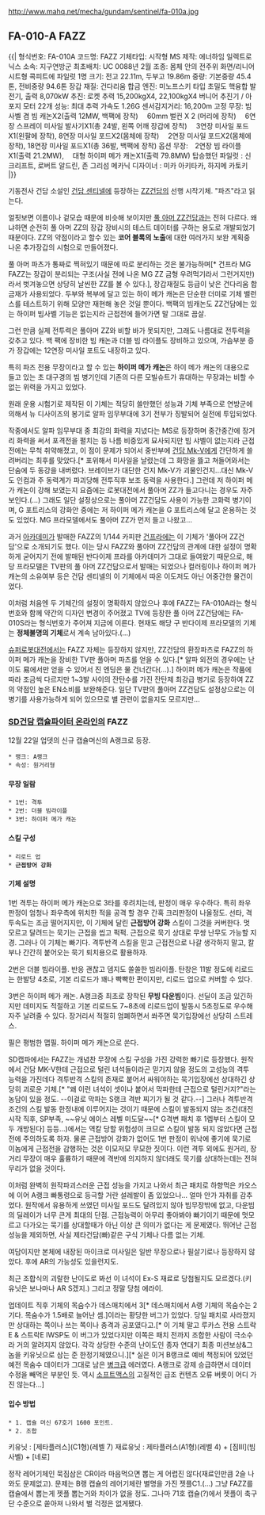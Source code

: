 http://www.mahq.net/mecha/gundam/sentinel/fa-010a.jpg
== '''FA-010-A  FAZZ''' ==
{{|
형식번호: FA-010A
코드명: FAZZ
기체타입: 시작형 MS
제작: 에너하임 일렉트로닉스
소속: 지구연방군
최초배치: UC 0088년 2월
조종: 몸체 안의 전주위 화면/리니어 시트형 콕피트에 파일럿 1명
크기: 전고 22.11m, 두부고 19.86m
중량: 기본중량 45.4톤, 전비중량 94.6톤
장갑 재질: 건다리움 합금
엔진: 미노프스키 타입 초밀도 핵융합 발전기, 출력 8,070kW
추진: 로켓 추력 15,200kgX4, 22,100kgX4 버니어 추진기 / 아포지 모터 22개
성능: 최대 추력 가속도 1.26G
센서감지거리: 16,200m
고정 무장: 빔사벨 겸 빔 캐논X2(출력 12MW, 백팩에 장착)
　60mm 벌컨 X 2 (머리에 장착)
　6연장 스프레이 미사일 발사기X1(총 24발, 왼쪽 어깨 장갑에 장착)
　3연장 미사일 포드X1(왼팔에 장착), 8연장 미사일 포드X2(몸체에 장착)
　2연장 미사일 포드X2(몸체에 장착), 18연장 미사일 포드X1(총 36발, 백팩에 장착)
옵션 무장:　2연장 빔 라이플X1(출력 21.2MW),
　대형 하이퍼 메가 캐논X1(출력 79.8MW)
탑승했던 파일럿 : 신 크리프트, 로버트 알드린, 존 그리섬
메카닉 디자이너 : 미카 아키타카, 하지메 카토키
|}}

기동전사 건담 소설인 [[건담 센티넬]]에 등장하는 [[ZZ건담]]의 선행 시작기체. "파즈"라고 읽는다. 

얼핏보면 이름이나 겉모습 때문에 비슷해 보이지만 [[풀 아머 ZZ건담]]과는 전혀 다르다. 왜냐하면 순전히 풀 아머 ZZ의 장갑 장비시의 테스트 데이터를 구하는 용도로 개발되었기 때문이다. ZZ의 약점이라고 할수 있는 '''코어 블록의 노출'''에 대한 여러가지 보완 계획중 나온 추가장갑의 시험으로 만들어졌다. 

풀 아머 파츠가 통짜로 찍혀있기 때문에 따로 분리하는 것은 불가능하며[* 건프라 MG FAZZ는 장갑이 분리되는 구조(사실 전에 나온 MG ZZ 금형 우려먹기라서 그런거지만)라서 벗겨놓으면 상당히 날씬한 ZZ를 볼 수 있다.], 장갑재질도 등급이 낮은 건다리움 합금재가 사용되었다. 두부와 복부에 달고 있는 하이 메가 캐논은 단순한 더미로 기체 밸런스를 테스트하기 위해 모양만 재현해 놓은 것일 뿐이다. 백팩의 빔캐논도 ZZ건담에는 있는 하이퍼 빔사벨 기능은 없는지라 근접전에 들어가면 말 그대로 끔살.

그런 만큼 실제 전투력은 풀아머 ZZ와 비할 바가 못되지만, 그래도 나름대로 전투력을 갖추고 있다. 백 팩에 장비한 빔 캐논과 더블 빔 라이플도 장비하고 있으며, 가슴부분 증가 장갑에는 12연장 미사일 포트도 내장하고 있다. 

특히 파즈 전용 무장이라고 할 수 있는 '''하이퍼 메가 캐논'''은 하이 메가 캐논의 대용으로 들고 있는 초 대구경의 빔 병기인데 기존의 다른 모빌슈트가 휴대하는 무장과는 비할 수 없는 위력을 가지고 있었다.

원래 운용 시험기로 제작된 이 기체는 적당히 쓸만했던 성능과 기체 부족으로 연방군에 의해서 뉴 디사이즈의 봉기로 알파 임무부대에 3기 전부가 징발되어 실전에 투입되었다.

작중에서도 알파 임무부대 중 최강의 화력을 지녔다는 MS로 등장하며 중간중간에 장거리 화력을 써서 포격전을 펼치는 등 나름 비중있게 묘사되지만 빔 샤벨이 없는지라 근접전에는 무척 취약해졌고, 이 점이 문제가 되어서 중반부에 [[건담 Mk-V]]에게 간단하게 쓸려버리는 최후를 맞았다.[* 포위해서 미사일을 날렸는데 그 화망을 뜷고 쳐들어와서는 단숨에 두 동강을 내버렸다. 브레이브가 대단한 건지 Mk-V가 괴물인건지...대신 Mk-V도 인컴과 주 동력계가 파괴당해 전투직후 보조 동력을 사용한다.] 그런데 저 하이퍼 메가 캐논이 강해 보였는지 요즘에는 로봇대전에서 풀아머 ZZ가 들고다니는 경우도 자주 보인다.(...) 그래도 일단 설정상으로는 풀아머 ZZ건담도 사용이 가능한 고화력 병기이며, G 포트리스의 강화안 중에는 저 하이퍼 메가 캐논을 G 포트리스에 달고 운용하는 것도 있었다. MG 프라모델에서도 풀아머 ZZ가 먼저 들고 나왔고...

과거 [[아카데미]]가 발매한 FAZZ의 1/144 카피판 [[건프라]]에는 이 기체가 '풀아머 ZZ건담'으로 소개되기도 했다. 이는 당시 FAZZ와 풀아머 ZZ건담의 관계에 대한 설정이 명확하게 굳어지기 전에 발매된 반다이제 프라를 아카데미가 그대로 들여왔기 때문으로, 해당 프라모델은 TV판의 풀 아머 ZZ건담으로서 발매는 되었으나 컬러링이나 하이퍼 메가 캐논의 소유여부 등은 건담 센티넬의 이 기체에서 따온 이도저도 아닌 어중간한 물건이었다. 

이처럼 처음엔 두 기체간의 설정이 명확하지 않았으나 후에 FAZZ는 FA-010A라는 형식번호와 함께 약간의 디자인 변경이 주어졌고 TV에 등장한 풀 아머 ZZ건담에는 FA-010S라는 형식번호가 주어져 지금에 이른다. 현재도 해당 구 반다이제 프라모델의 기체는 '''정체불명의 기체'''로서 계속 남아있다.(…)

[[슈퍼로봇대전]]에서는 FAZZ 자체는 등장하지 않지만, ZZ건담의 환장파츠로 FAZZ의 하이퍼 메가 캐논을 장비한 TV판 풀아머 파츠를 얻을 수 있다.[* 알파 외전의 경우에는 난이도 易에서만 얻을 수 있어서 진 엔딩은 물 건너간다(...).] 하이퍼 메가 캐논은 작품에 따라 조금씩 다르지만 1~3발 사이의 잔탄수를 가진 잔탄제 최강급 병기로 등장하여 ZZ의 약점인 높은 EN소비를 보완해준다. 
일단 TV판의 풀아머 ZZ건담도 설정상으로는 이 병기를 사용가능하게 되어 있으므로 별 관련이 없을지도 모르지만...

=== [[SD건담 캡슐파이터 온라인]]의  FAZZ ===
12월 22일 업뎃의 신규 캡슐머신의 A랭크로 등장.

 * 랭크: A랭크
 * 속성: 원거리형
==== 무장 일람 ====
 * 1번: 격투 
 * 2번: 더블 빔라이플
 * 3번: 하이퍼 메가 캐논

==== 스킬 구성 ====
 * 리로드 업
 * '''근접방어 강화'''

==== 기체 설명 ====
1번 격투는 하이퍼 메가 캐논으로 3타를 후려치는데, 판정이 매우 우수하다. 특히 좌우 판정이 엄청나 좌우측에 위치한 적을 공격 할 경우 간혹 크리판정이 나올정도. 선타, 격투속도는 조금 떨어지지만, 이 기체에 달린 '''근접방어 강화''' 스킬이 그것을 커버한다. 멋 모르고 달려드는 묵기는 근접을 씹고 퍽퍽. 근접으로 묵기 상대로 무쌍 난무도 가능할 지경. 그러나 이 기체는 빠기다. 격투반격 스킬을 믿고 근접전으로 나갈 생각하지 말고, 칼부나 간간히 붙어오는 묵기 퇴치용으로 활용하자.

2번은 더블 빔라이플. 반응 괜찮고 뎀지도 쏠쏠한 빔라이플. 탄창은 11발 정도에 리로드는 한발당 4초로, 기본 리로드가 꽤나 빡빡한 편이지만, 리로드 업으로 커버할 수 있다.

3번은 하이퍼 메가 캐논. A랭크중 최초로 장착된 '''무빙 다운빔'''이다. 선딜이 조금 있긴하지만 데미지도 적절하고 기본 리로드도 7~8초에 리로드업이 발동시 5초정도로 우수해 자주 날려줄 수 있다.  장거리서 적절히 엄폐하면서 쏴주면 묵기입장에선 상당히 스트레스.

필은 평범한 맵필. 하이퍼 메가 캐논으로 쏜다.

SD캡파에서는 FAZZ는 개념찬 무장에 스킬 구성을 가진 강력한 빠기로 등장했다. 원작에서 건담 MK-V한테 근접으로 털린 녀석들이라곤 믿기지 않을 정도의 고성능의 격투 능력을 가진데다 격투반격 스킬의 존재로 붙어서 싸워야하는 묵기입장에선 상대하긴 상당히 괴로운 기체.[* "왜 이런 녀석이 셋이나 붙어서 막파한테 근접으로 털린거지?"라는 농담이 있을 정도. --이걸로 막파는 S랭크 격반 찌기가 될 것 같다.--] 그러나 격투반격 조건의 스킬 발동 한정내에 이루어지는 것이기 때문에 스킬이 발동되지 않는 조건(대전 시작 직후, SP부족, ~~유닛 에이스 레벨 미도달~~[* G격변 패치 후 1렙부터 스킬이 모두 개방된다] 등등...)에서는 역칼 당할 위험성이 크므로 스킬이 발동 되지 않았다면 근접전에 주의하도록 하자. 물론 근접방어 강화가 없어도 1번 판정이 워낙에 좋기에 묵기로 이놈에게 근접전을 감행하는 것은 이모저모 무모한 짓이다. 이런 격투 외에도 원거리, 장거리 무장이 매우 훌륭하기 때문에 격반에 의지하지 않더래도 묵기를 상대하는데는 전혀 무리가 없을 것이다.

이처럼 완벽히 원작파괴스러운 근접 성능을 가지고 나와서 최근 패치로 하향먹은 카오스에 이어 A랭크 빠통령으로 등극할 거란 설레발이 좀 있었으나... 얼마 안가 자취를 감추었다. 원작에서 유용하게 쓰였던 미사일 포드도 달려있지 않아 빔무장밖에 없고, 다운빔의 딜레이가 너무 큰게 최대의 단점. 근접능력이 아무리 좋아봐야 빠기이기 때문에 멋모르고 다가오는 묵기를 상대할때가 아닌 이상 큰 의미가 없다는 게 문제였다. 뛰어난 근접 성능을 제외하면, 사실 제타건담(빠)같은 구식 기체나 다름 없는 기체. 

여담이지만 본체에 내장된 마이크로 미사일은 일반 무장으로나 필살기로나 등장하지 않았다. 후에 AR의 가능성도 있을런지도. 

최근 조합식의 괴랄한 난이도로 봐선 이 녀석이 Ex-S 재료로 당첨될지도 모르겠다.(키유닛은 보나마나 AR S겠지.) 그리고 정말 당첨 에라이.

업데이트 직후 기체의 목숨수가 데스매치에서 3[* 데스매치에서 A랭 기체의 목숨수는 2기다. 목숨수가 1.5배로 늘어난 셈.]이라는 황당한 버그가 있었다. 당일 패치로 사라졌지만 상대하는 쪽이나 쓰는 쪽이나 충격과 공포였다고.[* 이 기체 말고 루카스 전용 스트락E & 스트락E IWSP도 이 버그가 있었다지만 이쪽은 패치 전까지 조합한 사람이 극소수라 거의 알려지지 않았다. 각각 상당한 수준의 난이도인 종자 연대기 최종 미션보상&그놈을 키유닛으로 삼는 준 한정기체였으니.][* 실은 이거 B랭크로 예비 책정되어 있었던 예전 목숨수 데이터가 그대로 남은 [[병크]]급 에러였다. A랭크로 강제 승급하면서 데이터 수정을 빼먹은 부분인 듯. 역시 [[소프트맥스]]의 고질적인 급조 컨텐츠 오류 버릇이 어디 가진 않는다...]
==== 입수 방법 ====
 * 1. 캡슐 머신 67호기 1600 포인트.
 * 2. 조합
키유닛 : [제타플러스](C1형)(레벨 7)
재료유닛 : 제타플러스(A1형)(레벨 4) + [짐III](빔 사벨) + [네로]

정작 레어기체인 묵짐삼은 CR이라 마음먹으면 뽑는 게 어렵진 않다(재료인만큼 2슬 나와도 문제없고). 문제는 B랭 캡슐의 레어기체란 별명을 가진 젯플C1.(…) 그냥 FAZZ를 캡슐에서 뽑는게 젯플 뽑는거와 차이가 없을 정도. 그나마 71호 캡슐(?)에서 젯플이 축구단 수준으로 쏟아져 나와서 별 걱정은 없게됐다.

